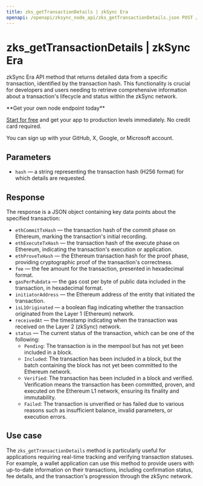 ---
title: zks_getTransactionDetails | zkSync Era
openapi: /openapi/zksync_node_api/zks_getTransactionDetails.json POST /afb8312f3710a5bc469f4c87cad3a2e4
---

# zks\_getTransactionDetails | zkSync Era

zkSync Era API method that returns detailed data from a specific transaction, identified by the transaction hash. This functionality is crucial for developers and users needing to retrieve comprehensive information about a transaction's lifecycle and status within the zkSync network.

<Check>
**Get your own node endpoint today**

[Start for free](https://console.chainstack.com/) and get your app to production levels immediately. No credit card required.

You can sign up with your GitHub, X, Google, or Microsoft account.
</Check>


## Parameters

* `hash` — a string representing the transaction hash (H256 format) for which details are requested.

## Response

The response is a JSON object containing key data points about the specified transaction:

* `ethCommitTxHash` — the transaction hash of the commit phase on Ethereum, marking the transaction's initial recording.
* `ethExecuteTxHash` — the transaction hash of the execute phase on Ethereum, indicating the transaction's execution or application.
* `ethProveTxHash` — the Ethereum transaction hash for the proof phase, providing cryptographic proof of the transaction's correctness.
* `fee` — the fee amount for the transaction, presented in hexadecimal format.
* `gasPerPubdata` — the gas cost per byte of public data included in the transaction, in hexadecimal format.
* `initiatorAddress` — the Ethereum address of the entity that initiated the transaction.
* `isL1Originated` — a boolean flag indicating whether the transaction originated from the Layer 1 (Ethereum) network.
* `receivedAt` — the timestamp indicating when the transaction was received on the Layer 2 (zkSync) network.
* `status` — The current status of the transaction, which can be one of the following:
  + `Pending`: The transaction is in the mempool but has not yet been included in a block.
  + `Included`: The transaction has been included in a block, but the batch containing the block has not yet been committed to the Ethereum network.
  + `Verified`: The transaction has been included in a block and verified. Verification means the transaction has been committed, proven, and executed on the Ethereum L1 network, ensuring its finality and immutability.
  + `Failed`: The transaction is unverified or has failed due to various reasons such as insufficient balance, invalid parameters, or execution errors.

## **Use case**

The `zks_getTransactionDetails` method is particularly useful for applications requiring real-time tracking and verifying transaction statuses. For example, a wallet application can use this method to provide users with up-to-date information on their transactions, including confirmation status, fee details, and the transaction's progression through the zkSync network.
